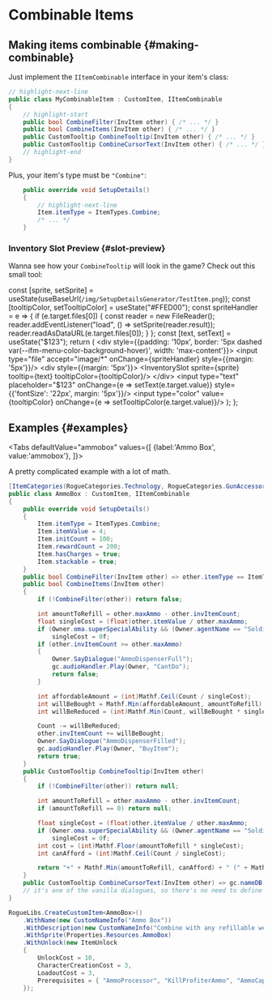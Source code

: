 # Combinable Items


## Making items combinable {#making-combinable}

Just implement the `IItemCombinable` interface in your item's class:

```csharp title="MyCombinableItem.cs"
// highlight-next-line
public class MyCombinableItem : CustomItem, IItemCombinable
{
    // highlight-start
    public bool CombineFilter(InvItem other) { /* ... */ }
    public bool CombineItems(InvItem other) { /* ... */ }
    public CustomTooltip CombineTooltip(InvItem other) { /* ... */ }
    public CustomTooltip CombineCursorText(InvItem other) { /* ... */ }
    // highlight-end
}
```

Plus, your item's type must be `"Combine"`:

```csharp
    public override void SetupDetails()
    {
        // highlight-next-line
        Item.itemType = ItemTypes.Combine;
        /* ... */
    }
```

### Inventory Slot Preview {#slot-preview}

Wanna see how your `CombineTooltip` will look in the game? Check out this small tool:


  const [sprite, setSprite] = useState(useBaseUrl(`/img/SetupDetailsGenerator/TestItem.png`));
  const [tooltipColor, setTooltipColor] = useState("#FFED00");
  const spriteHandler = e => {
    if (e.target.files[0]) {
      const reader = new FileReader();
      reader.addEventListener("load", () => setSprite(reader.result));
      reader.readAsDataURL(e.target.files[0]);
    }
  };
  const [text, setText] = useState("$123");
  return (
    <div style={{padding: '10px', border: '5px dashed var(--ifm-menu-color-background-hover)', width: 'max-content'}}>
      <input type="file" accept="image/*"
        onChange={spriteHandler} style={{margin: '5px'}}/>
      <div style={{margin: '5px'}}>
        <InventorySlot sprite={sprite} tooltip={text} tooltipColor={tooltipColor}/>
      </div>
      <input type="text" placeholder="$123" onChange={e => setText(e.target.value)} style={{'fontSize': '22px', margin: '5px'}}/>
      <input type="color" value={tooltipColor} onChange={e => setTooltipColor(e.target.value)}/>
    </div>
  );
};

<PreviewTooltip/>

## Examples {#examples}

<Tabs
    defaultValue="ammobox"
    values={[
        {label:'Ammo Box', value:'ammobox'},
    ]}>
<TabItem value="ammobox">

A pretty complicated example with a lot of math.

```csharp title="AmmoBox.cs"
[ItemCategories(RogueCategories.Technology, RogueCategories.GunAccessory, RogueCategories.Guns)]
public class AmmoBox : CustomItem, IItemCombinable
{
    public override void SetupDetails()
    {
        Item.itemType = ItemTypes.Combine;
        Item.itemValue = 4;
        Item.initCount = 100;
        Item.rewardCount = 200;
        Item.hasCharges = true;
        Item.stackable = true;
    }
    public bool CombineFilter(InvItem other) => other.itemType == ItemTypes.WeaponProjectile && !other.noRefills;
    public bool CombineItems(InvItem other)
    {
        if (!CombineFilter(other)) return false;

        int amountToRefill = other.maxAmmo - other.invItemCount;
        float singleCost = (float)other.itemValue / other.maxAmmo;
        if (Owner.oma.superSpecialAbility && (Owner.agentName == "Soldier" || Owner.agentName == "Doctor"))
            singleCost = 0f;
        if (other.invItemCount >= other.maxAmmo)
        {
            Owner.SayDialogue("AmmoDispenserFull");
            gc.audioHandler.Play(Owner, "CantDo");
            return false;
        }

        int affordableAmount = (int)Mathf.Ceil(Count / singleCost);
        int willBeBought = Mathf.Min(affordableAmount, amountToRefill);
        int willBeReduced = (int)Mathf.Min(Count, willBeBought * singleCost);

        Count -= willBeReduced;
        other.invItemCount += willBeBought;
        Owner.SayDialogue("AmmoDispenserFilled");
        gc.audioHandler.Play(Owner, "BuyItem");
        return true;
    }
    public CustomTooltip CombineTooltip(InvItem other)
    {
        if (!CombineFilter(other)) return null;

        int amountToRefill = other.maxAmmo - other.invItemCount;
        if (amountToRefill == 0) return null;

        float singleCost = (float)other.itemValue / other.maxAmmo;
        if (Owner.oma.superSpecialAbility && (Owner.agentName == "Soldier" || Owner.agentName == "Doctor"))
            singleCost = 0f;
        int cost = (int)Mathf.Floor(amountToRefill * singleCost);
        int canAfford = (int)Mathf.Ceil(Count / singleCost);

        return "+" + Mathf.Min(amountToRefill, canAfford) + " (" + Mathf.Min(cost, Count) + ")";
    }
    public CustomTooltip CombineCursorText(InvItem other) => gc.nameDB.GetName("RefillGun", "Interface");
    // it's one of the vanilla dialogues, so there's no need to define it in the mod
}
```

```csharp
RogueLibs.CreateCustomItem<AmmoBox>()
    .WithName(new CustomNameInfo("Ammo Box"))
    .WithDescription(new CustomNameInfo("Combine with any refillable weapon to refill it. Limited ammo."))
    .WithSprite(Properties.Resources.AmmoBox)
    .WithUnlock(new ItemUnlock
    {
        UnlockCost = 10,
        CharacterCreationCost = 3,
        LoadoutCost = 3,
        Prerequisites = { "AmmoProcessor", "KillProfiterAmmo", "AmmoCapacityMod" },
    });
```

</TabItem>
</Tabs>